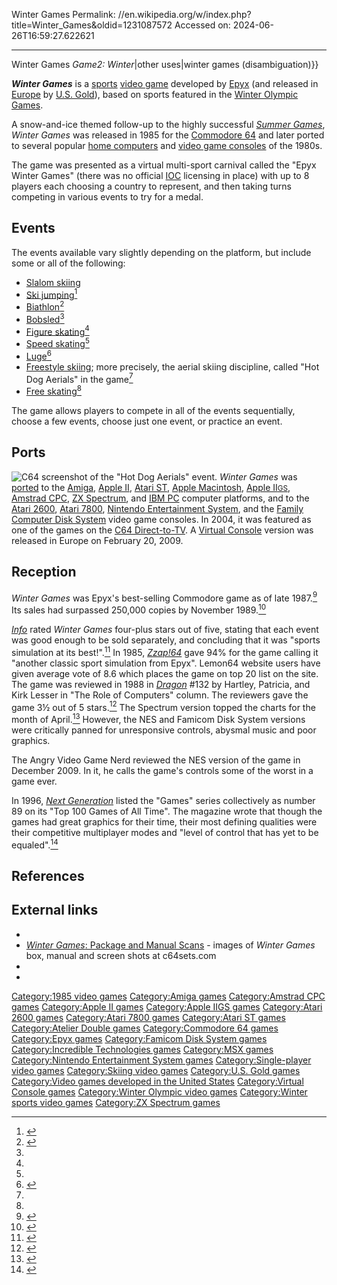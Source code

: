 Winter Games
Permalink: //en.wikipedia.org/w/index.php?title=Winter_Games&oldid=1231087572
Accessed on: 2024-06-26T16:59:27.622621



------
Winter Games
{{Short description|1985 video game}}
{{about|the Epyx video game series|the international sporting event|Winter Olympic Games|the song|Winter Games (2PM song)|the upcoming Russian television series|Game2: Winter{{!}}''Game2: Winter''|other uses|winter games (disambiguation)}}
{{Infobox video game
|title = Winter Games
|image = Winter Games Coverart.png
|caption = Amiga cover art
|developer = [[Epyx]]<br>Action Graphics <small>(C64)</small><br>[[Incredible Technologies|Free Radical Software]] <small>(Atari ST, Amiga)</small><br />[[Atelier Double]] <small>(Famicom Disk System/NES)</small>
|publisher = Epyx (US), [[U.S. Gold]] (EU)<br />[[Acclaim Entertainment|Acclaim]] (NES)<br>[[Pony Canyon]] (Famicom Disk System)
|designer = 
|programmer = Richard A. Ditton <small>(C64, Amiga, Atari ST)</small><br>Elaine Hodgson <small>(Amiga, Atari ST)</small><br>Chris Oberth <small>(Apple II)</small><br>Fumiko Murakami {{small|(Famicom Disk System/NES)}}
|artist = Lonnie D. Ropp <small>(C64)</small><br>Michael Kosaka <small>(C64)</small><br>Timothy Skelly <small>(Atari ST, Amiga)</small><br>Masashi Fujishima {{small|(Famicom Disk System/NES)}}
|composer = David Thiel<br>Kenichi Tomizawa {{small|(Famicom Disk System/NES)}}
|engine = 
|series = 
|platforms = [[Commodore 64]], [[Apple II]], [[Amiga]], [[Atari ST]], [[Apple IIGS]], [[Amstrad CPC]], [[ZX Spectrum]], [[IBM PC compatible|IBM PC]], [[Atari 2600]], [[Atari 7800]], [[Nintendo Entertainment System|NES]], [[Famicom Disk System]], [[Virtual Console]], [[Apple Macintosh]]
|released = '''Commodore 64''' {{vgrelease|NA|October 1985<ref name="CE1985">{{cite magazine |title=1985 Index |magazine=[[Computer Entertainer]] |date=January 1986 |volume=4 |issue=10 |page=6 |url=http://www.ataricompendium.com/archives/newsletters/video_game_update/computer_entertainer_jan86.pdf#page=6}}</ref>}} '''Apple II''' {{vgrelease|NA|November 1985<ref name="CE1985"/>}}
|genre = [[Sports game]]
|modes = [[Single-player video game|Single-player]]
}}

'''''Winter Games''''' is a [[sport]]s [[video game]] developed by [[Epyx]] (and released in [[Europe]] by [[U.S. Gold]]), based on sports featured in the [[Winter Olympic Games]].

A snow-and-ice themed follow-up to the highly successful ''[[Summer Games (video game)|Summer Games]]'', ''Winter Games'' was released in 1985 for the [[Commodore 64]] and later ported to several popular [[home computer]]s and [[video game console]]s of the 1980s.

The game was presented as a virtual multi-sport carnival called the "Epyx Winter Games" (there was no official [[International Olympic Committee|IOC]] licensing in place) with up to 8 players each choosing a country to represent, and then taking turns competing in various events to try for a medal.

==Events==
The events available vary slightly depending on the platform, but include some or all of the following:
* [[Slalom skiing]]
* [[Ski jumping]]<ref name="Commodore User Magazine Issue 26">{{Cite web|url=https://archive.org/details/commodore-user-magazine-26/page/n25/mode/2up?view=theater|title = Commodore User Magazine Issue 26|date = November 1985}}</ref>
* [[Biathlon]]<ref name="Impossible to Display Scan">{{Cite web|url=http://www.zzap64.co.uk/cgi-bin/displaypage.pl?issue=007&amp;page=104&amp;thumbstart=0&amp;magazine=zzap&amp;check=1|title = Impossible to Display Scan}}</ref>
* [[Bobsled]]<ref name="Impossible to Display Scan"/>
* [[Figure skating]]<ref name="Impossible to Display Scan"/>
* [[Speed skating]]<ref name="Commodore User Magazine Issue 26"/>
* [[Luge]]<ref>{{Cite web|url=https://videogamecritic.com/2600uz.htm#Winter_Games|title=Atari 2600 Reviews U-Z by the Video Game Critic}}</ref>
* [[Freestyle skiing]]; more precisely, the aerial skiing discipline, called "Hot Dog Aerials" in the game<ref name="Impossible to Display Scan"/>
* [[Free skating]]<ref name="Commodore User Magazine Issue 26"/>

The game allows players to compete in all of the events sequentially, choose a few events, choose just one event, or practice an event.

==Ports==
[[Image:C64 Winter Games.png|thumb|left|[[Commodore 64|C64]] screenshot of the "Hot Dog Aerials" event.]]
''Winter Games'' was [[porting|ported]] to the [[Amiga]], [[Apple II]], [[Atari ST]], [[Apple Macintosh]], [[Apple IIGS|Apple II<small>GS</small>]], [[Amstrad CPC]], [[ZX Spectrum]], and [[IBM PC compatible|IBM PC]] computer platforms, and to the [[Atari 2600]], [[Atari 7800]], [[Nintendo Entertainment System]], and the [[Family Computer Disk System]] video game consoles. In 2004, it was featured as one of the games on the [[C64 Direct-to-TV]]. A [[Virtual Console]] version was released in Europe on February 20, 2009.

==Reception==
{{Video game reviews
| award1Pub = ''Crash''
| award1 = Crash Smash
| award2Pub = ''Sinclair User''
| award2 = SU Classic
}}
''Winter Games'' was Epyx's best-selling Commodore game as of late 1987.<ref name="ferrell198712">{{cite news | url=https://archive.org/stream/1987-12-computegazette/Compute_Gazette_Issue_54_1987_Dec#page/n17/mode/2up | title=The Commodore Games That Live On And On | work=Compute's Gazette | date=December 1987 | access-date=24 January 2015 | author=Ferrell, Keith | pages=18–22}}</ref> Its sales had surpassed 250,000 copies by November 1989.<ref name=gpsales>{{cite journal | author=Staff | title=Chart-Busters; SPA Platinum | date=November 1989 | issue=5 | journal=[[Game Players]] | page=112}}</ref>

''[[Info (magazine)|Info]]'' rated ''Winter Games'' four-plus stars out of five, stating that each event was good enough to be sold separately, and concluding that it was "sports simulation at its best!".<ref name="info198601">{{Cite magazine | last1=Dunnington | first1=Benn | last2=Brown | first2=Mark R. | date=December 1985 – January 1986 | url=https://archive.org/stream/info-magazine-09/Info_Issue_09_1985_Dec-Jan_1986#page/n5/mode/2up | title=C-64/128 Gallery | magazine=Info | pages=4–5, 88–93 | access-date=2019-03-19}}</ref> In 1985, ''[[Zzap!64]]'' gave 94% for the game calling it "another classic sport simulation from Epyx". Lemon64 website users have given average vote of 8.6 which places the game on top 20 list on the site. The game was reviewed in 1988 in ''[[Dragon (magazine)|Dragon]]'' #132 by Hartley, Patricia, and Kirk Lesser in "The Role of Computers" column. The reviewers gave the game 3½ out of 5 stars.<ref name="Dragon132">{{cite journal
|title=The Role of Computers
|last1=Lesser|last2=Lesser|last3=Lesser|first1=Hartley|first2=Patricia|first3=Kirk
|journal=Dragon
|issue=132
|date=April 1988
|pages=80–85}}</ref> The Spectrum version topped the charts for the month of April.<ref>{{cite web |url=http://ysrnry.co.uk/ys4.htm |title=The YS Rock'n'Roll Years - Issue 4 |publisher=Ysrnry.co.uk |access-date=2012-12-06 |url-status=dead |archive-url=https://web.archive.org/web/20001121183800/http://www.ysrnry.co.uk/ys4.htm |archive-date=2000-11-21}}</ref> However, the NES and Famicom Disk System versions were critically panned for unresponsive controls, abysmal music and poor graphics.

The Angry Video Game Nerd reviewed the NES version of the game in December 2009. In it, he calls the game's controls some of the worst in a game ever.

In 1996, ''[[Next Generation (magazine)|Next Generation]]'' listed the "Games" series collectively as number 89 on its "Top 100 Games of All Time". The magazine wrote that though the games had great graphics for their time, their most defining qualities were their competitive multiplayer modes and "level of control that has yet to be equaled".<ref>{{cite magazine|title=Top 100 Games of All Time |magazine=[[Next Generation (magazine)|Next Generation]]|issue=21 |publisher=[[Imagine Media]] |date=September 1996|page=39}}</ref>

==References==
{{reflist}}

==External links==
* {{moby game|id=/winter-games}}
* [http://c64sets.com/winter_games.html ''Winter Games'': Package and Manual Scans] - images of ''Winter Games'' box, manual and screen shots at c64sets.com
* {{WoS game|id=0005693}}
* {{IAg|atari_2600_winter_games_1987_epyx_steven_a._baker_tod_frye_peter_engelbrite_80561|platform=Atari 2600}}

{{Epyx Games series}}

[[Category:1985 video games]]
[[Category:Amiga games]]
[[Category:Amstrad CPC games]]
[[Category:Apple II games]]
[[Category:Apple IIGS games]]
[[Category:Atari 2600 games]]
[[Category:Atari 7800 games]]
[[Category:Atari ST games]]
[[Category:Atelier Double games]]
[[Category:Commodore 64 games]]
[[Category:Epyx games]]
[[Category:Famicom Disk System games]]
[[Category:Incredible Technologies games]]
[[Category:MSX games]]
[[Category:Nintendo Entertainment System games]]
[[Category:Single-player video games]]
[[Category:Skiing video games]]
[[Category:U.S. Gold games]]
[[Category:Video games developed in the United States]]
[[Category:Virtual Console games]]
[[Category:Winter Olympic video games]]
[[Category:Winter sports video games]]
[[Category:ZX Spectrum games]]